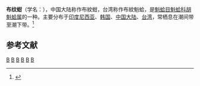 {{noteTA
|T=zh-cn:布纹蚶; zh-tw:布紋魁蛤;
|1=zh-cn:布纹蚶; zh-tw:布紋魁蛤;
}}
{{Speciesbox 
| taxon = Barbatia decussata
| binomial_authority = (Sowerby, 1832)
}}
'''布纹蚶'''（学名：''{{lang|la|Barbatia decussata}}''），中国大陆称作布紋蚶，台湾称作布紋魁蛤，是[[魁蛤目|魁蛤目]][[魁蛤科|魁蛤科]][[胡魁蛤属|胡魁蛤属]]的一种。主要分布于[[印度尼西亚|印度尼西亚]]、[[韩国|韩国]]、[[中国大陆|中国大陆]]、[[台湾|台湾]]，常栖息在潮间带至潮下带。<ref>{{cite web|url=http://shell.sinica.edu.tw/chinese/shellbase_detail.php?science_no=2162|title=国际贝库：布纹蚶|publisher=台湾贝类资料库|accessdate=2009-08-11|archive-date=2016-03-04|archive-url=https://web.archive.org/web/20160304114118/http://shell.sinica.edu.tw/chinese/shellbase_detail.php?science_no=2162|dead-url=no}}</ref>

== 参考文献 ==
{{reflist|2}}
{{Taxonbar|from=Q11059703}}

[[Category:鬍魁蛤屬|B]]
[[Category:印尼软体动物|B]]
[[Category:中国软体动物|B]]
[[Category:韓國動物|B]]
[[Category:台灣软体动物|B]]
[[Category:_1832年描述的动物|B]]